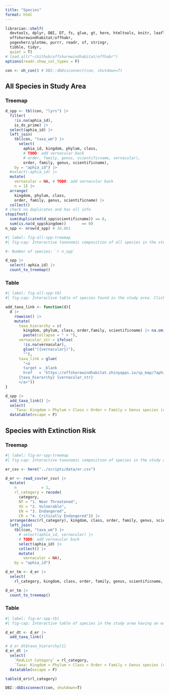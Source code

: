 ```yaml
---
title: "Species"
format: html
---
```


```r
librarian::shelf(
  devtools, dplyr, DBI, DT, fs, glue, gt, here, htmltools, knitr, leaflet, leaflet.extras,
  offshorewindhabitat/offhabr,
  yogevherz/plotme, purrr, readr, sf, stringr, 
  tibble, tidyr, 
  quiet = T)
# load_all("~/Github/offshorewindhabitat/offhabr")
options(readr.show_col_types = F)

con <- oh_con() # DBI::dbDisconnect(con, shutdown=T)
```

::: {.panel-tabset}

## All Species in Study Area

::::: {.panel-tabset}

### Treemap

```r
d_spp <- tbl(con, "lyrs") |> 
  filter(
    !is.na(aphia_id),
    is_ds_prime) |> 
  select(aphia_id) |> 
  left_join(
    tbl(con, "taxa_wm") |>
      select(
        aphia_id, kingdom, phylum, class,
        # TODO: add vernacular back
        # order, family, genus, scientificname, vernacular),
        order, family, genus, scientificname),
    by = "aphia_id") |> 
  #select(-aphia_id) |> 
  mutate(
    vernacular = NA, # TODO: add vernacular back
    n = 1) |> 
  arrange(
    kingdom, phylum, class, 
    order, family, genus, scientificname) |> 
  collect()
# check no duplicates and has all info
stopifnot(
  sum(duplicated(d_spp$scientificname)) == 0,
  sum(is.na(d_spp$kingdom))       == 0)
n_spp <- nrow(d_spp) # 10,061
```


```r
#| label: fig-all-spp-treemap
#| fig-cap: Interactive taxonomic composition of all species in the study area with successive levels for Kingdom > Phylum > Class > Order > Family > Genus species.

#- Number of species: `r n_spp`

d_spp |>
  select(-aphia_id) |> 
  count_to_treemap()
```


### Table

```r
#| label: fig-all-spp-tbl
#| fig-cap: Interactive table of species found in the study area. Click on the link to be taken to the interactive map of that species. Use the Search box to search any part of the taxonomic name hierarchy.

add_taxa_link <- function(d){
  d |> 
    rowwise() |> 
    mutate(
      taxa_hierarchy = c(
        kingdom, phylum, class, order,family, scientificname) |> na.omit() |> 
        paste(collapse = " > "),
      vernacular_str = ifelse(
        !is.na(vernacular), 
        glue("({vernacular})"),
        ""),
      taxa_link = glue(
        "<a
        target = _blank
        href   = 'https://offshorewindhabitat.shinyapps.io/sp_map/?aphia_id={aphia_id}'>
      {taxa_hierarchy} {vernacular_str}
      </a>"))
}

d_spp |>
  add_taxa_link() |> 
  select(
    `Taxa: Kingdom > Phylum > Class > Order > Family > Genus species (common name)` = taxa_link) |>     
  datatable(escape = F)
```

:::::

## Species with Extinction Risk

::::: {.panel-tabset}

### Treemap

```r
#| label: fig-er-spp-treemap
#| fig-cap: Interactive taxonomic composition of species in the study area having an extinction risk category as determined by the IUCN RedList. Successive levels can be navigated for Kingdom > Phylum > Class > Order > Family > Genus species.

er_csv <- here("../scripts/data/er.csv")

d_er <- read_csv(er_csv) |> 
  mutate(
    n           = 1,
    rl_category = recode(
      category,
      NT = "1. Near Threatened",
      VU = "2. Vulnerable",
      EN = "3. Endangered",
      CR = "4. Critically Endangered")) |> 
  arrange(desc(rl_category), kingdom, class, order, family, genus, scientificname) |> 
  left_join(
    tbl(con, "taxa_wm") |> 
      # select(aphia_id, vernacular) |> 
      # TODO: add vernacular back
      select(aphia_id) |> 
      collect() |>
      mutate(
        vernacular = NA),
    by = "aphia_id")

d_er_tm <- d_er |>
  select(
    rl_category, kingdom, class, order, family, genus, scientificname, n)

d_er_tm |>
  count_to_treemap()
```

### Table

```r
#| label: fig-er-spp-tbl
#| fig-cap: Interactive table of species in the study area having an extinction risk category as determined by the IUCN RedList. Click on the link to be taken to the interactive map of that species. Use the Search box to search any part of the Taxa name hierarchy.

d_er_dt <- d_er |>
  add_taxa_link()

# d_er_dt$taxa_hierarchy[1]
d_er_dt |> 
  select(
    `RedList Category` = rl_category, 
    `Taxa: Kingdom > Phylum > Class > Order > Family > Genus species (common name)` = taxa_link) |> 
  datatable(escape = F)
```

```r
table(d_er$rl_category)
```

:::::

:::

```r
DBI::dbDisconnect(con, shutdown=T)
```
